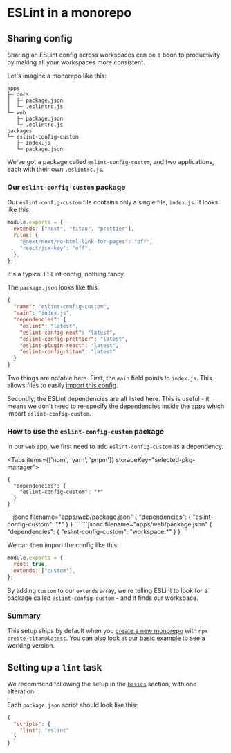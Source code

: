
# ESLint in a monorepo

## Sharing config

Sharing an ESLint config across workspaces can be a boon to productivity by making all your workspaces more consistent.

Let's imagine a monorepo like this:

```
apps
├─ docs
│  ├─ package.json
│  └─ .eslintrc.js
└─ web
   ├─ package.json
   └─ .eslintrc.js
packages
└─ eslint-config-custom
   ├─ index.js
   └─ package.json
```

We've got a package called `eslint-config-custom`, and two applications, each with their own `.eslintrc.js`.

### Our `eslint-config-custom` package

Our `eslint-config-custom` file contains only a single file, `index.js`. It looks like this.

```js filename="packages/eslint-config-custom/index.js"
module.exports = {
  extends: ["next", "titan", "prettier"],
  rules: {
    "@next/next/no-html-link-for-pages": "off",
    "react/jsx-key": "off",
  },
};
```

It's a typical ESLint config, nothing fancy.

The `package.json` looks like this:

```json filename="packages/eslint-config-custom/package.json"
{
  "name": "eslint-config-custom",
  "main": "index.js",
  "dependencies": {
    "eslint": "latest",
    "eslint-config-next": "latest",
    "eslint-config-prettier": "latest",
    "eslint-plugin-react": "latest",
    "eslint-config-titan": "latest"
  }
}
```

Two things are notable here. First, the `main` field points to `index.js`. This allows files to easily [import this config](/docs/handbook/sharing-code#anatomy-of-a-package).

Secondly, the ESLint dependencies are all listed here. This is useful - it means we don't need to re-specify the dependencies inside the apps which import `eslint-config-custom`.

### How to use the `eslint-config-custom` package

In our `web` app, we first need to add `eslint-config-custom` as a dependency.

<Tabs items={['npm', 'yarn', 'pnpm']} storageKey="selected-pkg-manager">
  <Tab>
```jsonc filename="apps/web/package.json"
{
  "dependencies": {
    "eslint-config-custom": "*"
  }
}
```
  </Tab>
  <Tab>
```jsonc filename="apps/web/package.json"
{
  "dependencies": {
    "eslint-config-custom": "*"
  }
}
```
  </Tab>
  <Tab>
```jsonc filename="apps/web/package.json"
{
  "dependencies": {
    "eslint-config-custom": "workspace:*"
  }
}
```
  </Tab>
</Tabs>

We can then import the config like this:

```js filename="apps/web/.eslintrc.js"
module.exports = {
  root: true,
  extends: ["custom"],
};
```

By adding `custom` to our `extends` array, we're telling ESLint to look for a package called `eslint-config-custom` - and it finds our workspace.

### Summary

This setup ships by default when you [create a new monorepo](/docs/getting-started/create-new) with `npx create-titan@latest`. You can also look at [our basic example](https://github.com/khulnasoft/titanrepo/tree/main/examples/basic) to see a working version.

## Setting up a `lint` task

We recommend following the setup in the [`basics`](/docs/handbook/linting#running-tasks) section, with one alteration.

Each `package.json` script should look like this:

```json filename="packages/*/package.json"
{
  "scripts": {
    "lint": "eslint"
  }
}
```
